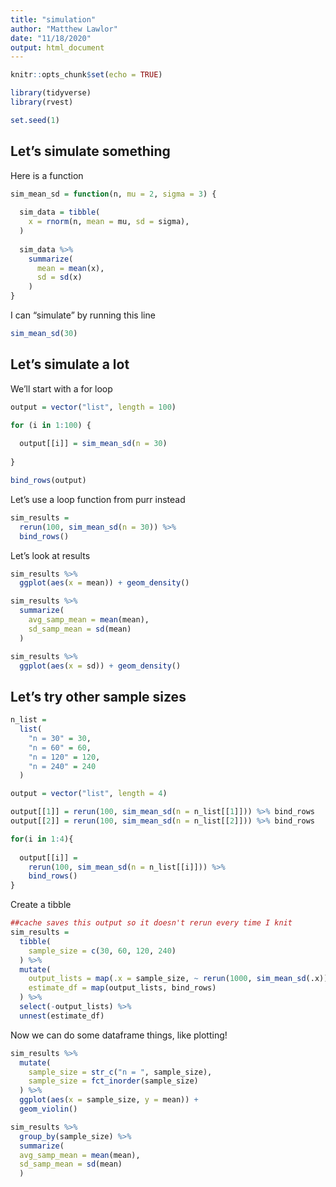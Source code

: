 ```yaml
---
title: "simulation"
author: "Matthew Lawlor"
date: "11/18/2020"
output: html_document
---
```


```r
knitr::opts_chunk$set(echo = TRUE)
```


```r
library(tidyverse)
library(rvest)

set.seed(1)
```


## Let's simulate something

Here is a function

```r
sim_mean_sd = function(n, mu = 2, sigma = 3) {
  
  sim_data = tibble(
    x = rnorm(n, mean = mu, sd = sigma),
  )
  
  sim_data %>% 
    summarize(
      mean = mean(x),
      sd = sd(x)
    )
}
```

I can "simulate" by running this line

```r
sim_mean_sd(30)
```

## Let's simulate a lot

We'll start with a for loop

```r
output = vector("list", length = 100)

for (i in 1:100) {
  
  output[[i]] = sim_mean_sd(n = 30)
  
}

bind_rows(output)
```


Let's use a loop function from purr instead

```r
sim_results = 
  rerun(100, sim_mean_sd(n = 30)) %>% 
  bind_rows()
```

Let's look at results

```r
sim_results %>% 
  ggplot(aes(x = mean)) + geom_density()

sim_results %>% 
  summarize(
    avg_samp_mean = mean(mean),
    sd_samp_mean = sd(mean)
  )

sim_results %>% 
  ggplot(aes(x = sd)) + geom_density()
```


## Let's try other sample sizes

```r
n_list =
  list(
    "n = 30" = 30,
    "n = 60" = 60,
    "n = 120" = 120,
    "n = 240" = 240
  )

output = vector("list", length = 4)

output[[1]] = rerun(100, sim_mean_sd(n = n_list[[1]])) %>% bind_rows
output[[2]] = rerun(100, sim_mean_sd(n = n_list[[2]])) %>% bind_rows

for(i in 1:4){
  
  output[[i]] = 
    rerun(100, sim_mean_sd(n = n_list[[i]])) %>% 
    bind_rows()
}
```

Create a tibble

```r
##cache saves this output so it doesn't rerun every time I knit
sim_results = 
  tibble(
    sample_size = c(30, 60, 120, 240)
  ) %>% 
  mutate(
    output_lists = map(.x = sample_size, ~ rerun(1000, sim_mean_sd(.x))),
    estimate_df = map(output_lists, bind_rows)
  ) %>% 
  select(-output_lists) %>% 
  unnest(estimate_df)
```

Now we can do some dataframe things, like plotting!

```r
sim_results %>% 
  mutate(
    sample_size = str_c("n = ", sample_size),
    sample_size = fct_inorder(sample_size)
  ) %>% 
  ggplot(aes(x = sample_size, y = mean)) +
  geom_violin()
```

```r
sim_results %>% 
  group_by(sample_size) %>% 
  summarize(
  avg_samp_mean = mean(mean),
  sd_samp_mean = sd(mean)
  )
```

